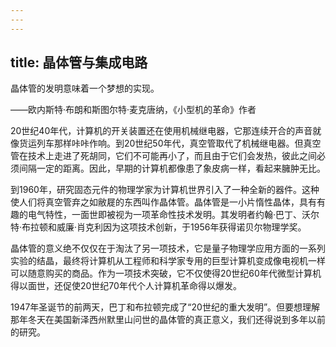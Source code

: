 ```yaml
---
---
---
```

title: 晶体管与集成电路
---




晶体管的发明意味着一个梦想的实现。

——欧内斯特·布朗和斯图尔特·麦克唐纳，《小型机的革命》作者



20世纪40年代，计算机的开关装置还在使用机械继电器，它那连续开合的声音就像货运列车那样咔咔作响。到20世纪50年代，真空管取代了机械继电器。但真空管在技术上走进了死胡同，它们不可能再小了，而且由于它们会发热，彼此之间必须间隔一定的距离。因此，早期的计算机都像患了象皮病一样，看起来臃肿无比。

到1960年，研究固态元件的物理学家为计算机世界引入了一种全新的器件。这种使人们将真空管弃之如敝屣的东西叫作晶体管。晶体管是一小片惰性晶体，具有有趣的电气特性，一面世即被视为一项革命性技术发明。其发明者约翰·巴丁、沃尔特·布拉顿和威廉·肖克利因为这项技术创新，于1956年获得诺贝尔物理学奖。

晶体管的意义绝不仅仅在于淘汰了另一项技术，它是量子物理学应用方面的一系列实验的结晶，最终将计算机从工程师和科学家专用的巨型计算机变成像电视机一样可以随意购买的商品。作为一项技术突破，它不仅使得20世纪60年代微型计算机得以面世，还促使20世纪70年代个人计算机革命得以爆发。

1947年圣诞节的前两天，巴丁和布拉顿完成了“20世纪的重大发明”。但要想理解那年冬天在美国新泽西州默里山问世的晶体管的真正意义，我们还得说到多年以前的研究。